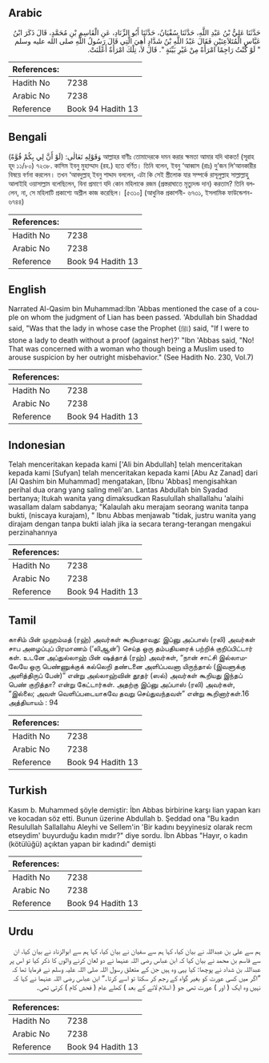 ## Arabic


<div dir="rtl" lang="ar" style={{fontSize:'larger',backgroundColor:'#f8f9fa',padding:20}}>
حَدَّثَنَا عَلِيُّ بْنُ عَبْدِ اللَّهِ، حَدَّثَنَا سُفْيَانُ، حَدَّثَنَا أَبُو الزِّنَادِ، عَنِ الْقَاسِمِ بْنِ مُحَمَّدٍ، قَالَ ذَكَرَ ابْنُ عَبَّاسٍ الْمُتَلاَعِنَيْنِ فَقَالَ عَبْدُ اللَّهِ بْنُ شَدَّادٍ أَهِيَ الَّتِي قَالَ رَسُولُ اللَّهِ صلى الله عليه وسلم ‏ "‏ لَوْ كُنْتُ رَاجِمًا امْرَأَةً مِنْ غَيْرِ بَيِّنَةٍ ‏"‏‏.‏ قَالَ لاَ، تِلْكَ امْرَأَةٌ أَعْلَنَتْ‏.‏
</div>
<div style={{backgroundColor:'#f8f9fa',padding:20, marginBottom: 10}}><table> <thead> <tr> <th>References:</th> <th></th> </tr> </thead> <tbody><tr><td>Hadith No</td><td>7238</td></tr><tr><td>Arabic No</td><td>7238</td></tr><tr><td>Reference</td><td>Book 94 Hadith 13</td></tr></tbody></table></div>

## Bengali


<div dir="ltr" lang="bn" style={{fontSize:'larger',backgroundColor:'#f8f9fa',padding:20}}>
وَقَوْلِهِ تَعَالٰى: (لَوْ أَنَّ لِي بِكُمْ قُوَّةً) আল্লাহর বাণীঃ তোমাদেরকে দমন করার ক্ষমতা আমার যদি থাকত! (সূরাহ হূদ ১১/৮০) ৭২৩৮. কাসিম ইবনু মুহাম্মাদ (রহ.) হতে বর্ণিত। তিনি বলেন, ইবনু ‘আব্বাস (রাঃ) দু’জন লি‘আনকারীর বিষয়ে বর্ণনা করলেন। তখন ‘আবদুল্লাহ্ ইবনু শাদ্দাদ বললেন, এটা কি সেই স্ত্রীলোক যার সম্পর্কে রাসূলুল্লাহ সাল্লাল্লাহু আলাইহি ওয়াসাল্লাম বলেছিলেন, বিনা প্রমাণে যদি কোন মহিলাকে রজম (প্রস্তরাঘাতে মৃত্যুদন্ড দান) করতাম? তিনি বললেন, না, সে মহিলাটি প্রকাশ্যে অশ্লীল কাজ করেছিল। [৫৩১০] (আধুনিক প্রকাশনী- ৬৭৩১, ইসলামিক ফাউন্ডেশন- ৬৭৪৪)
</div>
<div style={{backgroundColor:'#f8f9fa',padding:20, marginBottom: 10}}><table> <thead> <tr> <th>References:</th> <th></th> </tr> </thead> <tbody><tr><td>Hadith No</td><td>7238</td></tr><tr><td>Arabic No</td><td>7238</td></tr><tr><td>Reference</td><td>Book 94 Hadith 13</td></tr></tbody></table></div>

## English


<div dir="ltr" lang="en" style={{fontSize:'larger',backgroundColor:'#f8f9fa',padding:20}}>
Narrated Al-Qasim bin Muhammad:Ibn 'Abbas mentioned the case of a couple on whom the judgment of Lian has been passed. 'Abdullah bin Shaddad said, "Was that the lady in whose case the Prophet (ﷺ) said, "If I were to stone a lady to death without a proof (against her)?' "Ibn 'Abbas said, "No! That was concerned with a woman who though being a Muslim used to arouse suspicion by her outright misbehavior." (See Hadith No. 230, Vol.7)
</div>
<div style={{backgroundColor:'#f8f9fa',padding:20, marginBottom: 10}}><table> <thead> <tr> <th>References:</th> <th></th> </tr> </thead> <tbody><tr><td>Hadith No</td><td>7238</td></tr><tr><td>Arabic No</td><td>7238</td></tr><tr><td>Reference</td><td>Book 94 Hadith 13</td></tr></tbody></table></div>

## Indonesian


<div dir="ltr" lang="id" style={{fontSize:'larger',backgroundColor:'#f8f9fa',padding:20}}>
Telah menceritakan kepada kami ['Ali bin Abdullah] telah menceritakan kepada kami [Sufyan] telah menceritakan kepada kami [Abu Az Zanad] dari [Al Qashim bin Muhammad] mengatakan, [Ibnu 'Abbas] mengisahkan perihal dua orang yang saling meli'an. Lantas Abdullah bin Syadad bertanya; Itukah wanita yang dimaksudkan Rasulullah shallallahu 'alaihi wasallam dalam sabdanya; "Kalaulah aku merajam seorang wanita tanpa bukti, (niscaya kurajam), " Ibnu Abbas menjawab "tidak, justru wanita yang dirajam dengan tanpa bukti ialah jika ia secara terang-terangan mengakui perzinahannya
</div>
<div style={{backgroundColor:'#f8f9fa',padding:20, marginBottom: 10}}><table> <thead> <tr> <th>References:</th> <th></th> </tr> </thead> <tbody><tr><td>Hadith No</td><td>7238</td></tr><tr><td>Arabic No</td><td>7238</td></tr><tr><td>Reference</td><td>Book 94 Hadith 13</td></tr></tbody></table></div>

## Tamil


<div dir="ltr" lang="ta" style={{fontSize:'larger',backgroundColor:'#f8f9fa',padding:20}}>
காசிம் பின் முஹம்மத் (ரஹ்) அவர்கள் கூறியதாவது: இப்னு அப்பாஸ் (ரலி) அவர்கள் சாப அழைப்புப் பிரமாணம் (‘லிஆன்’) செய்த ஒரு தம்பதியரைக் பற்றிக் குறிப்பிட்டார் கள். உடனே அப்துல்லாஹ் பின் ஷத்தாத் (ரஹ்) அவர்கள், “நான் சாட்சி இல்லாமலேயே ஒரு பெண்ணுக்குக் கல்லெறி தண்டனை அளிப்பவனா யிருந்தால் (இவளுக்கு அளித்திருப் பேன்)” என்று அல்லாஹ்வின் தூதர் (ஸல்) அவர்கள் கூறியது இந்தப் பெண் குறித்தா? என்று கேட்டார்கள். அதற்கு இப்னு அப்பாஸ் (ரலி) அவர்கள், “இல்லை; அவள் வெளிப்படையாகவே தவறு செய்துவந்தவள்” என்று கூறினார்கள்.16 அத்தியாயம் : 94
</div>
<div style={{backgroundColor:'#f8f9fa',padding:20, marginBottom: 10}}><table> <thead> <tr> <th>References:</th> <th></th> </tr> </thead> <tbody><tr><td>Hadith No</td><td>7238</td></tr><tr><td>Arabic No</td><td>7238</td></tr><tr><td>Reference</td><td>Book 94 Hadith 13</td></tr></tbody></table></div>

## Turkish


<div dir="ltr" lang="tr" style={{fontSize:'larger',backgroundColor:'#f8f9fa',padding:20}}>
Kasım b. Muhammed şöyle demiştir: İbn Abbas birbirine karşı lian yapan karı ve kocadan söz etti. Bunun üzerine Abdullah b. Şeddad ona "Bu kadın Resulullah Sallallahu Aleyhi ve Sellem'in 'Bir kadını beyyinesiz olarak recm etseydim' buyurduğu kadın mıdır?" diye sordu. İbn Abbas "Hayır, o kadın (kötülüğü) açıktan yapan bir kadındı" demişti
</div>
<div style={{backgroundColor:'#f8f9fa',padding:20, marginBottom: 10}}><table> <thead> <tr> <th>References:</th> <th></th> </tr> </thead> <tbody><tr><td>Hadith No</td><td>7238</td></tr><tr><td>Arabic No</td><td>7238</td></tr><tr><td>Reference</td><td>Book 94 Hadith 13</td></tr></tbody></table></div>

## Urdu


<div dir="rtl" lang="ur" style={{fontSize:'larger',backgroundColor:'#f8f9fa',padding:20}}>
ہم سے علی بن عبداللہ نے بیان کیا، کہا ہم سے سفیان نے بیان کیا، کہا ہم سے ابوالزناد نے بیان کیا، ان سے قاسم بن محمد نے بیان کیا کہ ابن عباس رضی اللہ عنہما نے دو لعان کرنے والوں کا ذکر کیا تو اس پر عبداللہ بن شداد نے پوچھا: کیا یہی وہ ہیں جن کے متعلق رسول اللہ صلی اللہ علیہ وسلم نے فرمایا تھا کہ ”اگر میں کسی عورت کو بغیر گواہ کے رجم کر سکتا تو اسے کرتا۔“ ابن عباس رضی اللہ عنہما نے کہا کہ نہیں وہ ایک ( اور ) عورت تھی جو ( اسلام لانے کے بعد ) کھلے عام ( فحش کام ) کرتی تھی۔
</div>
<div style={{backgroundColor:'#f8f9fa',padding:20, marginBottom: 10}}><table> <thead> <tr> <th>References:</th> <th></th> </tr> </thead> <tbody><tr><td>Hadith No</td><td>7238</td></tr><tr><td>Arabic No</td><td>7238</td></tr><tr><td>Reference</td><td>Book 94 Hadith 13</td></tr></tbody></table></div>